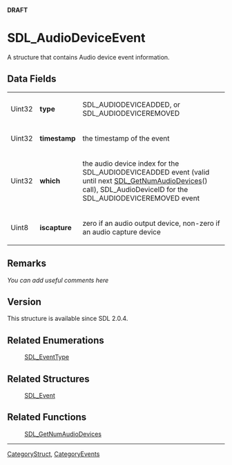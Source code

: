 <span color="red">'''DRAFT'''</span>

<!-- #*^*^*^*^*See http://wiki.libsdl.org/moin.cgi/SGStructures for details on editing this page*^*^*^*^* -->


= SDL_AudioDeviceEvent =
A structure that contains Audio device event information.




== Data Fields ==
{|
|Uint32
|'''type'''
|SDL_AUDIODEVICEADDED, or SDL_AUDIODEVICEREMOVED
|-
|Uint32
|'''timestamp'''
|the timestamp of the event
|-
|Uint32
|'''which'''
|the audio device index for the SDL_AUDIODEVICEADDED event (valid until next [[SDL_GetNumAudioDevices]]() call), SDL_AudioDeviceID for the SDL_AUDIODEVICEREMOVED event
|-
|Uint8
|'''iscapture'''
|zero if an audio output device, non-zero if an audio capture device
|}



== Remarks ==
''You can add useful comments here''

<!-- #Leave this section as-is unless you have a remark to put in.  In that case, replace ''You can add useful comments here'' with your remark(s) following the Style Guide instructions.  Leave the rest of the markup alone and delete this comment. -->


== Version ==
This structure is available since SDL 2.0.4.


== Related Enumerations ==
:[[SDL_EventType]]
<!-- #Remove this section if empty -->

== Related Structures ==
:[[SDL_Event]]
<!-- #Remove this section if empty -->

== Related Functions ==
:[[SDL_GetNumAudioDevices]]
<!-- #Remove this section if empty -->

----
[[CategoryStruct]], [[CategoryEvents]]
<!-- #See the Style Guide for instructions on editing the footer. -->

